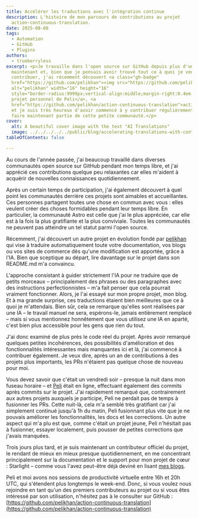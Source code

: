 ```yaml
---
title: Accélérer les traductions avec l'intégration continue
description: L'histoire de mon parcours de contributions au projet
  action-continuous-translation.
date: 2025-08-08
tags:
  - Automation
  - GitHub
  - Plugins
authors:
  - trueberryless
excerpt: <p>Je travaille dans l'open source sur GitHub depuis plus d'un an
  maintenant et, bien que je pensais avoir trouvé tout ce à quoi je voulais
  contribuer, j'ai récemment découvert <a class="gh-badge"
  href="https://github.com/pelikhan"><img src="https://github.com/pelikhan.png"
  alt="pelikhan" width="16" height="16"
  style="border-radius:9999px;vertical-align:middle;margin-right:0.4em;">le
  projet personnel de Peli</a>, <a
  href="https://github.com/pelikhan/action-continuous-translation">action-continuous-translation</a>,
  et je suis très heureux d'avoir commencé à y contribuer régulièrement et de
  faire maintenant partie de cette petite communauté.</p>
cover:
  alt: A beautiful cover image with the text "AI Translations"
  image: ../../../../../public/blog/accelerating-translations-with-continuous-integration.png
tableOfContents: false

---
```


Au cours de l'année passée, j'ai beaucoup travaillé dans diverses communautés open source sur GitHub pendant mon temps libre, et j'ai apprécié ces contributions quelque peu relaxantes car elles m'aident à acquérir de nouvelles connaissances quotidiennement.

Après un certain temps de participation, j'ai également découvert à quel point les communautés derrière ces projets sont aimables et accueillantes. Ces personnes partagent toutes une chose en commun avec vous : elles veulent créer des choses formidables pendant leur temps libre. En particulier, la communauté Astro est celle que j'ai le plus appréciée, car elle est à la fois la plus gratifiante et la plus conviviale. Toutes les communautés ne peuvent pas atteindre un tel statut parmi l'open source.

Récemment, j'ai découvert un autre projet en évolution fondé par [pelikhan](https://github.com/pelikhan) qui vise à traduire automatiquement toute votre documentation, vos blogs ou vos sites de commerce dès qu'une modification est apportée, grâce à l'IA. Bien que sceptique au départ, lire davantage sur le projet dans son README.md m'a convaincu.

L'approche consistant à guider strictement l'IA pour ne traduire que de petits morceaux – principalement des phrases ou des paragraphes avec des instructions perfectionnistes – m'a fait penser que cela pourrait vraiment fonctionner. Alors, je l'ai essayé sur mon propre projet, mon blog. Et à ma grande surprise, ces traductions étaient bien meilleures que ce à quoi je m'attendais. Bien sûr, cela se remarque qu'elles sont réalisées par une IA – le travail manuel ne sera, espérons-le, jamais entièrement remplacé – mais si vous mentionnez honnêtement que vous utilisez une IA en aparté, c'est bien plus accessible pour les gens que rien du tout.

J'ai donc examiné de plus près le code réel du projet. Après avoir remarqué quelques petites incohérences, des possibilités d'amélioration et des fonctionnalités intéressantes mais manquantes ici et là, j'ai commencé à contribuer également. Je veux dire, après un an de contributions à des projets plus importants, les PRs n'étaient pas quelque chose de nouveau pour moi.

Vous devez savoir que c'était un vendredi soir – presque la nuit dans mon fuseau horaire – et [Peli](https://github.com/pelikhan) était en ligne, effectuant également des commits après commits sur le projet. J'ai rapidement remarqué que, contrairement aux autres projets auxquels je participe, Peli ne perdait pas de temps à fusionner les PRs. Cette nuit-là, cela m'a semblé très gratifiant car j'ai simplement continué jusqu'à 1h du matin, Peli fusionnant plus vite que je ne pouvais améliorer les fonctionnalités, les docs et les corrections. Un autre aspect qui m'a plu est que, comme c'était un projet jeune, Peli n'hésitait pas à fusionner, essayer localement, puis pousser de petites corrections que j'avais manquées.

Trois jours plus tard, et je suis maintenant un contributeur officiel du projet, le rendant de mieux en mieux presque quotidiennement, en me concentrant principalement sur la documentation et le support pour mon projet de cœur : Starlight – comme vous l'avez peut-être déjà deviné en lisant [mes blogs](../../blog/tags/starlight/).

Peli et moi avons nos sessions de productivité virtuelle entre 16h et 20h UTC, qui s'étendent plus longtemps le week-end. Donc, si vous voulez nous rejoindre en tant qu'un des premiers contributeurs au projet ou si vous êtes intéressé par son utilisation, n'hésitez pas à le consulter sur GitHub : [https://github.com/pelikhan/action-continuous-translation](https://github.com/pelikhan/action-continuous-translation)

